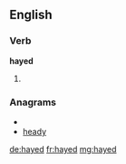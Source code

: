 ==English==

===Verb===
'''hayed'''

# {{past of|[[hay]]}}

===Anagrams===
* {{alphagram|adehy}}
* [[heady#English|heady]]

[[de:hayed]]
[[fr:hayed]]
[[mg:hayed]]